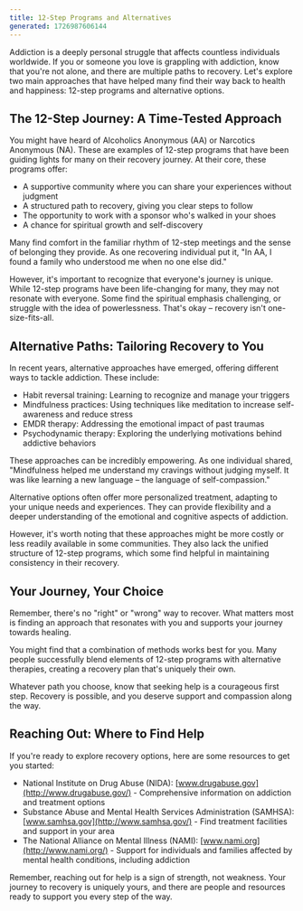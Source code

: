 ```yaml
---
title: 12-Step Programs and Alternatives
generated: 1726987606144
---
```


Addiction is a deeply personal struggle that affects countless individuals worldwide. If you or someone you love is grappling with addiction, know that you're not alone, and there are multiple paths to recovery. Let's explore two main approaches that have helped many find their way back to health and happiness: 12-step programs and alternative options.

## The 12-Step Journey: A Time-Tested Approach

You might have heard of Alcoholics Anonymous (AA) or Narcotics Anonymous (NA). These are examples of 12-step programs that have been guiding lights for many on their recovery journey. At their core, these programs offer:

- A supportive community where you can share your experiences without judgment
- A structured path to recovery, giving you clear steps to follow
- The opportunity to work with a sponsor who's walked in your shoes
- A chance for spiritual growth and self-discovery

Many find comfort in the familiar rhythm of 12-step meetings and the sense of belonging they provide. As one recovering individual put it, "In AA, I found a family who understood me when no one else did."

However, it's important to recognize that everyone's journey is unique. While 12-step programs have been life-changing for many, they may not resonate with everyone. Some find the spiritual emphasis challenging, or struggle with the idea of powerlessness. That's okay – recovery isn't one-size-fits-all.

## Alternative Paths: Tailoring Recovery to You

In recent years, alternative approaches have emerged, offering different ways to tackle addiction. These include:

- Habit reversal training: Learning to recognize and manage your triggers
- Mindfulness practices: Using techniques like meditation to increase self-awareness and reduce stress
- EMDR therapy: Addressing the emotional impact of past traumas
- Psychodynamic therapy: Exploring the underlying motivations behind addictive behaviors

These approaches can be incredibly empowering. As one individual shared, "Mindfulness helped me understand my cravings without judging myself. It was like learning a new language – the language of self-compassion."

Alternative options often offer more personalized treatment, adapting to your unique needs and experiences. They can provide flexibility and a deeper understanding of the emotional and cognitive aspects of addiction.

However, it's worth noting that these approaches might be more costly or less readily available in some communities. They also lack the unified structure of 12-step programs, which some find helpful in maintaining consistency in their recovery.

## Your Journey, Your Choice

Remember, there's no "right" or "wrong" way to recover. What matters most is finding an approach that resonates with you and supports your journey towards healing.

You might find that a combination of methods works best for you. Many people successfully blend elements of 12-step programs with alternative therapies, creating a recovery plan that's uniquely their own.

Whatever path you choose, know that seeking help is a courageous first step. Recovery is possible, and you deserve support and compassion along the way.

## Reaching Out: Where to Find Help

If you're ready to explore recovery options, here are some resources to get you started:

- National Institute on Drug Abuse (NIDA): [www.drugabuse.gov](http://www.drugabuse.gov/) - Comprehensive information on addiction and treatment options
- Substance Abuse and Mental Health Services Administration (SAMHSA): [www.samhsa.gov](http://www.samhsa.gov/) - Find treatment facilities and support in your area
- The National Alliance on Mental Illness (NAMI): [www.nami.org](http://www.nami.org/) - Support for individuals and families affected by mental health conditions, including addiction

Remember, reaching out for help is a sign of strength, not weakness. Your journey to recovery is uniquely yours, and there are people and resources ready to support you every step of the way.
